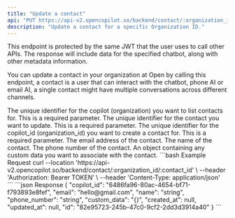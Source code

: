 ```yaml
---
title: "Update a contact"
api: "PUT https://api-v2.opencopilot.so/backend/contact/:organization_id/:contact_id"
description: "Update a contact for a specific Organization ID."
---
```


<Warning>
This endpoint is protected by the same JWT that the user uses to call other APIs. The response will include data for the specified chatbot, along with other metadata information.
</Warning>


You can update a contact in your organization at Open by calling this endpoint, a contact is a user that can interact with the chatbot, phone AI or email AI, a single contact might have multiple conversations across different channels.

<ParamField path="organization_id" type="string" required>
  The unique identifier for the copilot (organization) you want to list contacts for. This is a required parameter.
</ParamField>

<ParamField path="contact_id" type="string" required>
  The unique identifier for the contact you want to update. This is a required parameter.
</ParamField>


<ParamField body="copilot_id" type="string" default="uuid" required>
  The unique identifier for the copilot_id (organization_id) you want to create a contact for. This is a required parameter.
</ParamField>

<ParamField body="email" type="string" default="string">
  The email address of the contact. 
</ParamField>

<ParamField body="name" type="string" default="string">
  The name of the contact. 
</ParamField>

<ParamField body="phone_number" type="string" default="string">
  The phone number of the contact. 
</ParamField>

<ParamField body="custom_data" type="object" default="{}">
  An object containing any custom data you want to associate with the contact. 
</ParamField>



<RequestExample>
```bash Example Request
curl --location 'https://api-v2.opencopilot.so/backend/contact/:organization_id/:contact_id' \
  --header 'Authorization: Bearer TOKEN' \ 
  --header 'Content-Type: application/json' 
```
</RequestExample>

<ResponseExample>
```json Response
{
  "copilot_id": "6486fa96-80ac-4654-bf71-f793893e8fef",
  "email": "hello@gmail.com",
  "name": "string",
  "phone_number": "string",
  "custom_data": "{}",
  "created_at": null,
  "updated_at": null,
  "id": "82e95723-245b-47c0-9cf2-2dd3d3914a40"
}
```
</ResponseExample>
